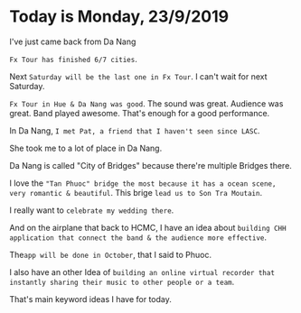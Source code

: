 
<div className={styles["Welcome"]}>


# Today is Monday, 23/9/2019

I've just came back from Da Nang

`Fx Tour has finished 6/7 cities`.

Next `Saturday will be the last one in Fx Tour`. I can't wait for next Saturday.

`Fx Tour in Hue & Da Nang was good`. The sound was great. Audience was great. Band played awesome. That's enough for a good performance.

In Da Nang, `I met Pat, a friend that I haven't seen since LASC`.

She took me to a lot of place in Da Nang.

Da Nang is called "City of Bridges" because there're multiple Bridges there.

I love the `"Tan Phuoc" bridge the most because it has a ocean scene, very romantic & beautiful`. This brige `lead us to Son Tra Moutain`.

I really want to `celebrate my wedding there`.

And on the airplane that back to HCMC, I have an idea about `building CHH application that connect the band & the audience more effective`.

The`app will be done in October`, that I said to Phuoc.

I also have an other Idea of `building an online virtual recorder that instantly sharing their music to other people or a team`.

That's main keyword ideas I have for today.


</div>
